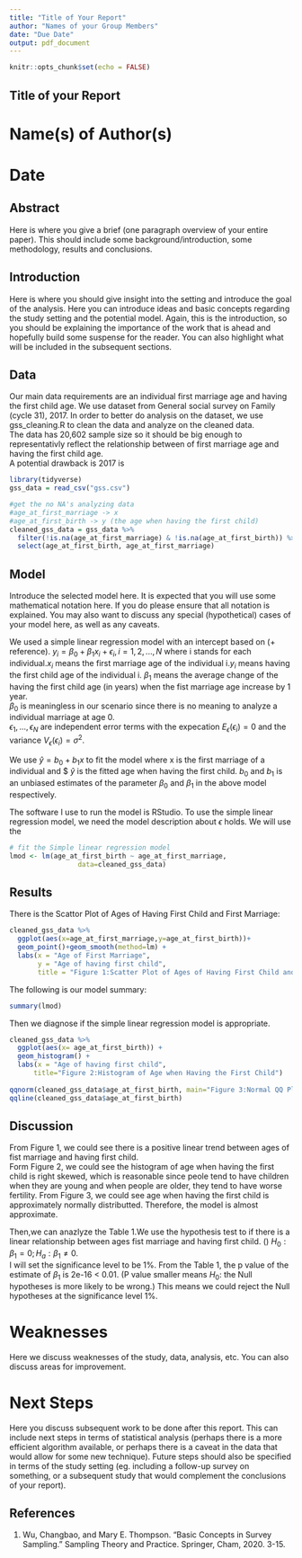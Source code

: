 ```yaml
---
title: "Title of Your Report"
author: "Names of your Group Members"
date: "Due Date"
output: pdf_document
---
```


```r
knitr::opts_chunk$set(echo = FALSE)
```

## Title of your Report

# Name(s) of Author(s) 
# Date

## Abstract

Here is where you give a brief (one paragraph overview of your entire paper). This should include some background/introduction, some methodology, results and conclusions.

## Introduction

Here is where you should give insight into the setting and introduce the goal of the analysis. Here you can introduce ideas and basic concepts regarding the study setting and the potential model. Again, this is the introduction, so you should be explaining the importance of the work that is ahead and hopefully build some suspense for the reader. You can also highlight what will be included in the subsequent sections.

## Data
Our main data requirements are an individual first marriage age and having the first child age. We use dataset from General social survey on Family (cycle 31), 2017. In order to better do analysis on the dataset, we use gss_cleaning.R to clean the data and analyze on the cleaned data.  
The data has 20,602 sample size so it should be big enough to representativly reflect the relationship between of first marriage age and having the first child age.  
A potential drawback is 2017 is 

```r
library(tidyverse)
gss_data = read_csv("gss.csv")

#get the no NA's analyzing data
#age_at_first_marriage -> x
#age_at_first_birth -> y (the age when having the first child)
cleaned_gss_data = gss_data %>% 
  filter(!is.na(age_at_first_marriage) & !is.na(age_at_first_birth)) %>%  
  select(age_at_first_birth, age_at_first_marriage) 
```

## Model

Introduce the selected model here. It is expected that you will use some mathematical notation here. If you do please ensure that all notation is explained. You may also want to discuss any special (hypothetical) cases of your model here, as well as any caveats.



We used a simple linear regression model with an intercept based on (+ reference). 
$y_i = \beta_0  + \beta_1x_i + \epsilon_i, i=1,2,...,N$ 
where i stands for each individual.$x_i$ means the first marriage age of the individual i.$y_i$ means having the first child age of the individual i. 
$\beta_1$ means the average change of the having the first child age (in years) when the fist marriage age increase by 1 year.  
$\beta_0$ is meaningless in our scenario since there is no meaning to analyze a individual marriage at age 0.  
$\epsilon_1,... ,\epsilon_N$ are independent error terms with the expecation $E_{\epsilon}(\epsilon_i) = 0$ and the variance $V_{\epsilon}(\epsilon_i) = \sigma^2$.  


We use $\hat{y}= b_0 + b_1x$ to fit the model where x is the first marriage of a individual and $
$\hat{y}$ is the fitted age when having the first child. $b_0$ and $b_1$ is an unbiased estimates of the parameter $\beta_0$ and $\beta_1$ in the above model respectively.

The software I use to run the model is RStudio. To use the simple linear regression model, we need the model description about $\epsilon$ holds. We will use the      

```r
# fit the Simple linear regression model
lmod <- lm(age_at_first_birth ~ age_at_first_marriage,
                 data=cleaned_gss_data)
```



## Results
There is the Scattor Plot of Ages of Having First Child and First Marriage:  
```r
cleaned_gss_data %>% 
  ggplot(aes(x=age_at_first_marriage,y=age_at_first_birth))+
  geom_point()+geom_smooth(method=lm) + 
  labs(x = "Age of First Marriage",
       y = "Age of having first child",
       title = "Figure 1:Scatter Plot of Ages of Having First Child and First Marriage")
```


The following is our model summary:  
```r
summary(lmod)
```

\begin{table}[h!]
  \begin{center}
    \caption{Summary of the Parameters of SLR Model}
      \begin{tabular}{|c|c|c|c|c|}
        \hline
         Coefficients & Estimate & Std. Error & t value & Pr($>|t|$)\\
         \hline
         $\beta_0$ & 8.38083 & 0.33329 & 25.15& <2e-16 \\
         $\beta_1$ & 0.73254 & 0.01407& 52.06 & <2e-16 \\
         \hline
        \end{tabular}
  \end{center}
\end{table}

Then we diagnose if the simple linear regression model is appropriate.  
```r
cleaned_gss_data %>% 
  ggplot(aes(x= age_at_first_birth)) + 
  geom_histogram() +
  labs(x = "Age of having first child",
      title="Figure 2:Histogram of Age when Having the First Child")
  
qqnorm(cleaned_gss_data$age_at_first_birth, main="Figure 3:Normal QQ Plot of Age when Having the First Child: ", cex=0.5)
qqline(cleaned_gss_data$age_at_first_birth)
```


## Discussion
From Figure 1, we could see there is a positive linear trend between ages of fist marriage and having first child.  
Form Figure 2, we could see the histogram of age when having the first child is right skewed, which is reasonable since peole tend to have children when they are young and when people are older, they tend to have worse fertility. 
From Figure 3, we could see age when having the first child is approximately normally distributted. Therefore, the model is almost approximate.

Then,we can anazlyze the Table 1.We use the hypothesis test to if there is a linear relationship between ages fist marriage and having first child. () 
$H_0 : \beta_1 = 0; H_a :\beta_1 \neq 0$.  
I will set the significance level to be 1%. From the Table 1, the p value of the estimate of $\beta_1$ is 2e-16 < 0.01. (P value smaller means $H_0:$ the Null hypotheses is more likely to be wrong.) This means we could reject the Null hypotheses at the significance level 1%. 



# Weaknesses

Here we discuss weaknesses of the study, data, analysis, etc. You can also discuss areas for improvement.

# Next Steps

Here you discuss subsequent work to be done after this report. This can include next steps in terms of statistical analysis (perhaps there is a more efficient algorithm available, or perhaps there is a caveat in the data that would allow for some new technique). Future steps should also be specified in terms of the study setting (eg. including a follow-up survey on something, or a subsequent study that would complement the conclusions of your report).


## References
1. Wu, Changbao, and Mary E. Thompson. "Basic Concepts in Survey Sampling." Sampling Theory and Practice. Springer, Cham, 2020. 3-15.



